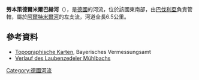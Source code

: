 {{Coord|49.14196|N|10.73187|E|display=title}}
'''勞本策德爾米爾巴赫河'''（{{lang-de|Laubenzedeler Mühlbach}}），是[[德國|德國]]的河流，位於該國東南部，由[[巴伐利亞|巴伐利亞]]負責管轄，屬於[[阿爾特米爾河|阿爾特米爾河]]的左支流，河道全長6.5公里。

==參考資料==
* [http://geoportal.bayern.de/bayernatlas/?x=2RgYT2iGt9hGht0RHc3xiDib3o8*xpn8asNoYyKBuMIutXVD2S2N6b29IcYLbSYqSACNyfbOxMkZNucFaBtGHUOuuEbuVZGy9wDE9J*h3ag&X=5446761.21&Y=4410400.41&zoom=10&lang=de&topic=ba&bgLayer=tk&catalogNodes=122 Topographische Karten], Bayerisches Vermessungsamt 
* [http://geoportal.bayern.de/bayernatlas/?x=2RgYT2iGt9hGht0RHc3xiDib3o8*xpn8asNoYyKBuMIutXVD2S2N6b29IcYLbSYqSACNyfbOxMkZNucFaBtGHUOuuEbuVZGy9wDE9J*h3ag&X=5446761.21&Y=4410400.41&zoom=10&lang=de&topic=ba&bgLayer=tk&catalogNodes=122 Verlauf des Laubenzedeler Mühlbachs]

{{Germany-geo-stub}}
[[Category:德國河流|Category:德國河流]]
